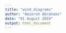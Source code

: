 ```yaml
---
title: "wind_diagrams"
author: "Amieroh Abrahams"
date: "01 August 2019"
output: html_document
---
```


